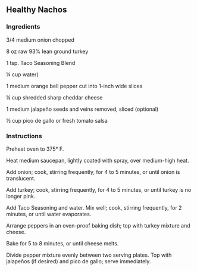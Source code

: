 ## Healthy Nachos {-}

### Ingredients {-}

3/4 medium onion chopped

8 oz raw 93% lean ground turkey

1 tsp. Taco Seasoning Blend

¼ cup water(

1 medium orange bell pepper cut into 1-inch wide slices

¼ cup shredded sharp cheddar cheese

1 medium jalapeño seeds and veins removed, sliced (optional)

½ cup pico de gallo or fresh tomato salsa

### Instructions {-}

Preheat oven to 375° F.

Heat medium saucepan, lightly coated with spray, over medium-high heat.

Add onion; cook, stirring frequently, for 4 to 5 minutes, or until onion is translucent.

Add turkey; cook, stirring frequently, for 4 to 5 minutes, or until turkey is no longer pink.

Add Taco Seasoning and water. Mix well; cook, stirring frequently, for 2 minutes, or until water evaporates.

Arrange peppers in an oven-proof baking dish; top with turkey mixture and cheese.

Bake for 5 to 8 minutes, or until cheese melts.

Divide pepper mixture evenly between two serving plates. Top with jalapeños (if desired) and pico de gallo; serve immediately.

